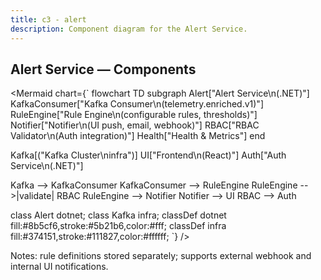 ```yaml
---
title: c3 - alert
description: Component diagram for the Alert Service.
---
```


## Alert Service — Components

<Mermaid chart={`
flowchart TD
  subgraph Alert["Alert Service\n(.NET)"]
    KafkaConsumer["Kafka Consumer\n(telemetry.enriched.v1)"]
    RuleEngine["Rule Engine\n(configurable rules, thresholds)"]
    Notifier["Notifier\n(UI push, email, webhook)"]
    RBAC["RBAC Validator\n(Auth integration)"]
    Health["Health & Metrics"]
  end

  Kafka[("Kafka Cluster\ninfra")]
  UI["Frontend\n(React)"]
  Auth["Auth Service\n(.NET)"]

  Kafka --> KafkaConsumer
  KafkaConsumer --> RuleEngine
  RuleEngine -->|validate| RBAC
  RuleEngine --> Notifier
  Notifier --> UI
  RBAC --> Auth

  class Alert dotnet;
  class Kafka infra;
  classDef dotnet fill:#8b5cf6,stroke:#5b21b6,color:#fff;
  classDef infra fill:#374151,stroke:#111827,color:#ffffff;
  `} />

Notes: rule definitions stored separately; supports external webhook and internal UI notifications.
